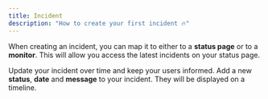 ```yaml
---
title: Incident
description: "How to create your first incident 🔥"
---
```


When creating an incident, you can map it to either to a **status page** or to a
**monitor**. This will allow you access the latest incidents on your status
page.

Update your incident over time and keep your users informed. Add a new
**status**, **date** and **message** to your incident. They will be displayed on
a timeline.
